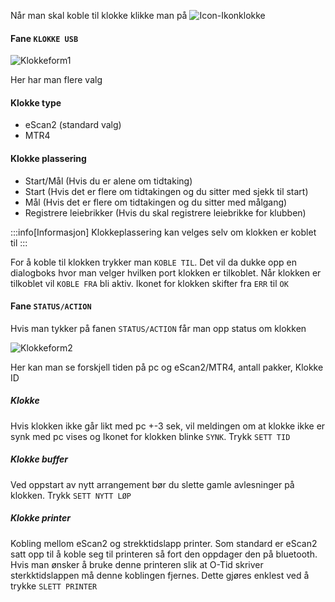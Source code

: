 

Når man skal koble til klokke klikke man på ![Icon-Ikonklokke](/img/Ikonklokke.png)


#### Fane `KLOKKE USB`

![Klokkeform1](/img/klokkeform_1.png)

Her har man flere valg
#### Klokke type
- eScan2 (standard valg)
- MTR4
#### Klokke plassering
- Start/Mål (Hvis du er alene om tidtaking)
- Start (Hvis det er flere om tidtakingen og du sitter med sjekk til start)
- Mål (Hvis det er flere om tidtakingen og du sitter med målgang)
- Registrere leiebrikker (Hvis du skal registrere leiebrikke for klubben)

:::info[Informasjon]
Klokkeplassering kan velges selv om klokken er koblet til
:::

For å koble til klokken trykker man `KOBLE TIL`.
Det vil da dukke opp en dialogboks hvor man velger hvilken port klokken er tilkoblet.
Når klokken er tilkoblet vil `KOBLE FRA` bli aktiv. Ikonet for klokken skifter fra `ERR` til `OK`

#### Fane `STATUS/ACTION`

Hvis man tykker på fanen `STATUS/ACTION` får man opp status om klokken

![Klokkeform2](/img/klokkeform_2.png)

Her kan man se forskjell tiden på pc og eScan2/MTR4, antall pakker, Klokke ID
##### Klokke
Hvis klokken ikke går likt med pc +-3 sek, vil meldingen om at klokke ikke er synk med pc vises og Ikonet for klokken blinke `SYNK`. Trykk `SETT TID`
##### Klokke buffer
Ved oppstart av nytt arrangement bør du slette gamle avlesninger på klokken. Trykk `SETT NYTT LØP`
##### Klokke printer
Kobling mellom eScan2 og strekktidslapp printer.
Som standard er eScan2 satt opp til å koble seg til printeren så fort den oppdager den på bluetooth.
Hvis man ønsker å bruke denne printeren slik at O-Tid skriver sterkktidslappen må denne koblingen fjernes.
Dette gjøres enklest ved å trykke `SLETT PRINTER`
